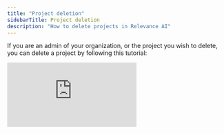 ```yaml
---
title: "Project deletion"
sidebarTitle: Project deletion
description: "How to delete projects in Relevance AI"
---
```


If you are an admin of your organization, or the project you wish to delete, you can delete a project by following this tutorial:

<div style={{ width:"100%",position:"relative" }}>
<iframe src="https://app.supademo.com/embed/cmfc1dvf278eq39oz5vtnw7iv" frameBorder="0" title="Invite a user to a project in Relevance AI" allow="clipboard-write" webkitallowfullscreen="true" mozallowfullscreen="true" allowfullscreen style={{ position:"absolute",top:0,left:0,width:"100%",height:"100%",border:"3px solid #5E43CE",borderRadius:"10px" }} />
</div>

1. Click 'Settings' in the sidebar
2. Click 'Projects'
3. Open the Project you want to delete
4. Click the three dots button, then click 'Delete'
5. On the pop-up that opens, click 'Delete Project'
6. On the next screen, type in the name of your project then click 'Delete Project' again to confirm its deletion

After that, you'll be directed to a pop-up showing that your project deletion is processing. You can navigate away from this screen if you wish. 

<Warning>Project deletion is **permanent**. If you delete a project, you will lose all of the assets inside of it (Agents, Tools, Workforces, Knowledge, etc.). If you delete a project, our team cannot recover it for you.</Warning>

## Frequently asked questions (FAQs)

<AccordionGroup>
    <Accordion title="How do I delete a project if I'm not an admin?">
        Only organization admins or the project admin can delete a project. If you wish to delete a project but don't have this access, reach out to your organization admin to either give you this access or do this for you.
    </Accordion>
    <Accordion title="Can I delete an organization?">
        No, you cannot delete an organization. You can only delete a project. If you wish to delete an organization, [reach out to our support team to request this](https://relevanceai.com/docs/get-started/support).
    </Accordion>
</AccordionGroup>
